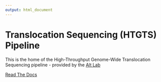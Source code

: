 ```yaml
---
output: html_document
---
```


<script>document.title = "HTGTS"</script>

<div class="jumbotron">
  <h1>Translocation Sequencing (HTGTS) Pipeline</h1>
  <p>This is the home of the High-Throughput Genome-Wide Translocation Sequencing pipeline - provided by the <a href="http://www.idi.harvard.edu/investigators_research/investigator/alt_lab/">Alt Lab</a></p>
  <p><a href="thedocs.html" class="btn btn-primary btn-lg">Read The Docs</a></p>
</div>